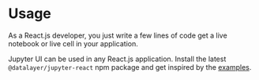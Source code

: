 

# Usage

As a React.js developer, you just write a few lines of code get a live notebook or live cell in your application.

<ModalImage
  small="https://datalayer-jupyter-examples.s3.amazonaws.com/jupyter-react-snippet.png"
  large="https://datalayer-jupyter-examples.s3.amazonaws.com/jupyter-react-snippet.png"
  alt="Jupyter UI Snippet"
/>

Jupyter UI can be used in any React.js application. Install the latest `@datalayer/jupyter-react` npm package and get inspired by the [examples](/docs/category/examples).

<ModalImage
  small="https://datalayer-jupyter-examples.s3.amazonaws.com/jupyter-react-notebook.png"
  large="https://datalayer-jupyter-examples.s3.amazonaws.com/jupyter-react-notebook.png"
  alt="Jupyter UI Notebook"
/>
